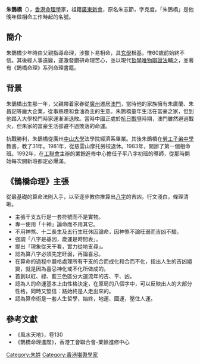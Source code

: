{{Infobox person
| 姓名     = 朱鵲橋
| 圖像     = 
| 圖像大小  = 
| 圖像說明  = 
| 字       = 克度
| 出生名    = 朱志節
| 出生日期  = {{Birth date|1922|4|8}}
| 出生地點  = {{ROC-1912}}[[廣東省_(中華民國)|廣東省]][[廣州市|廣州市]]
| 逝世日期  = {{Death date and age|2015|7|7|1922|4|8}}
| 逝世地點  = {{HKG}}[[灣仔|灣仔]][[律敦治醫院|律敦治醫院]]
| 國籍     = {{POR}}<br>{{CHN-HKG}}
| 籍貫     = [[廣東省_(中華民國)|廣東]][[新會|新會]]
| 教育程度  = [[中山大學|中山大學]]法學院經濟系畢業
| 職業     = [[堪輿學家|堪輿學家]]
| 活躍時期  = 1950至2015年
| 知名作品  = 《鵲橋命理》系列
}}
'''朱鵲橋'''（{{bd|1922年|4月8日|2015年|7月7日}}），[[香港|香港]][[命理學|命理學]]家，祖籍[[廣東省_(中華民國)|廣東]][[新會|新會]]，原名朱志節，字克度。「朱鵲橋」是他晚年做相命工作時起的名號。

==簡介==
朱鵲橋少年時由父親指導命理，涉獵卜易相命，具[[玄學|玄學]]根基，惟60歲前始終不信。其後經人事迭變，遂激發鑽研命理苦心，並以現代[[哲學|哲學]][[唯物辯證法|唯物辯證法]]輔之，並著有《鵲橋命理》系列命理書籍。

==背景==
朱鵲橋出生那一年，父親帶着家眷從[[廣州|廣州]]遷居[[澳門|澳門]]，當時他的家族擁有朱廣蘭、朱昌記等龐大企業，從事熟煙和食油為主的生意。朱鵲橋童年生活在富豪之家，但到他踏入大學校門時家運漸漸退敗。當時中國正處於[[抗日戰爭|抗日戰爭]]時期，澳門雖然避過戰火，但朱家的富豪生活郤避不過敗落的命運。

抗戰勝利，朱鵲橋從廣州[[中山大學|中山大學]]法學院經濟系畢業。其後朱鵲橋在[[勞工子弟中學|勞工子弟中學]]教書，教了31年。1981年，從慈雲山摩托勞校退休。1983年，開辦了第一個相命班。1992年，在[[工聯會|工聯會]]主辦的業餘進修中心擔任子平八字初班的導師，從那時開始每次開新班都定必爆滿。

==《鵲橋命理》主張==
從最基礎的算命法則入手，以至逐步教你推算出[[八字|八字]]的吉凶，行文淺白，條理清晰。
*主張干支五行是一套符號而不是實物。
*專一使用「十神」論命而不用其它。
*不用神煞、十二長生及五行生旺休囚論命，因神煞不論旺弱而吉凶不驗。
*強調「八字是基因，歲運是時間表」。
*提出「現象從天干看，實力從地支尋」。
*認為算八字必須先定旺弱，再論喜忌。
*在算命的過程中嚴格處理所有干支的合而成化和合而不化，指出人生的吉凶嬗變，就是因為喜忌神化或不化所做成的。
*首創以紅、緑、藍三色區分大運流年的吉、平、凶。
*認為人的命運基本上由性格決定，在原局的八個字中，可以反映出人的大部分性格，同時又堅信：路始終是人走出來的。
*認為算命術是一套人生哲學，始終，地運、國運，壓住人運。

==參考文獻==
* 《風水天地》，卷130
* 《鵲橋命理進階》，香港工會聯合會-業餘進修中心

[[Category:朱姓|Category:朱姓]]
[[Category:香港堪輿學家|Category:香港堪輿學家]]